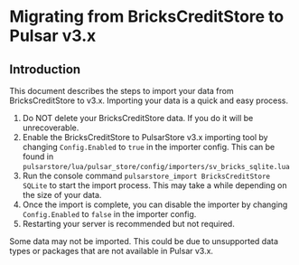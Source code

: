 
# Migrating from BricksCreditStore to Pulsar v3.x

## Introduction
This document describes the steps to import your data from BricksCreditStore to v3.x.
Importing your data is a quick and easy process.

1. Do NOT delete your <span class="text-yellow-400 dark:text-yellow-400">BricksCreditStore</span> data. If you do it will be unrecoverable.
2. Enable the <span class="text-yellow-400 dark:text-yellow-400">BricksCreditStore</span>  to <span class="text-rose-500 dark:text-rose-500">PulsarStore v3.x</span> importing tool by changing `Config.Enabled` to `true` in the importer config. This can be found in `pulsarstore/lua/pulsar_store/config/importers/sv_bricks_sqlite.lua`
4. Run the console command `pulsarstore_import BricksCreditStore SQLite` to start the import process. This may take a while depending on the size of your data.
5. Once the import is complete, you can disable the importer by changing `Config.Enabled` to `false` in the importer config.
6. Restarting your server is recommended but not required.

<Callout emoji="💡">
	Some data may not be imported. This could be due to unsupported data types or packages that are not available in <span className="text-rose-500 dark:text-rose-500">Pulsar v3.x</span>.
</Callout>